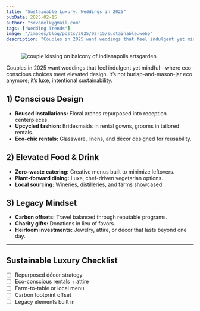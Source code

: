 ```yaml
---
title: "Sustainable Luxury: Weddings in 2025"
pubDate: 2025-02-15
author: "srvanelk@gmail.com"
tags: ["Wedding Trends"]
image: "/images/blog/posts/2025/02-15/sustainable.webp"
description: "Couples in 2025 want weddings that feel indulgent yet mindful—where eco-conscious choices meet elevated design."
---
```


<figure>
  <img
    src="/images/blog/posts/2025/02-15/sustainable.webp"
    alt="couple kissing on balcony of indianapolis artsgarden"
  />
</figure>

Couples in 2025 want weddings that feel indulgent yet mindful—where eco-conscious choices meet elevated design. It’s not burlap-and-mason-jar eco anymore; it’s luxe, intentional sustainability.

## 1) Conscious Design
- **Reused installations:** Floral arches repurposed into reception centerpieces.  
- **Upcycled fashion:** Bridesmaids in rental gowns, grooms in tailored rentals.  
- **Eco-chic rentals:** Glassware, linens, and décor designed for reusability.  

## 2) Elevated Food & Drink
- **Zero-waste catering:** Creative menus built to minimize leftovers.  
- **Plant-forward dining:** Luxe, chef-driven vegetarian options.  
- **Local sourcing:** Wineries, distilleries, and farms showcased.  

## 3) Legacy Mindset
- **Carbon offsets:** Travel balanced through reputable programs.  
- **Charity gifts:** Donations in lieu of favors.  
- **Heirloom investments:** Jewelry, attire, or décor that lasts beyond one day.  

---

## Sustainable Luxury Checklist
- [ ] Repurposed décor strategy  
- [ ] Eco-conscious rentals + attire  
- [ ] Farm-to-table or local menu  
- [ ] Carbon footprint offset  
- [ ] Legacy elements built in  
